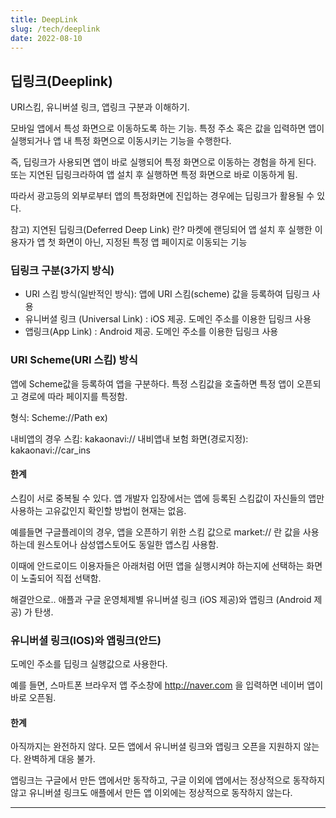 ```yaml
---
title: DeepLink
slug: /tech/deeplink
date: 2022-08-10
---
```



## 딥링크(Deeplink)

URI스킴, 유니버셜 링크, 앱링크 구분과 이해하기.

모바일 앱에서 특성 화면으로 이동하도록 하는 기능. 특정 주소 혹은 값을 입력하면 앱이 실행되거나 앱 내 특정 화면으로 이동시키는 기능을 수행한다.

즉, 딥링크가 사용되면  앱이 바로 실행되어 특정 화면으로 이동하는 경험을 하게 된다. 또는 지연된 딥링크라하여 앱 설치 후 실행하면 특정 화면으로 바로 이동하게 됨.



따라서 광고등의 외부로부터 앱의 특정화면에 진입하는 경우에는 딥링크가 활용될 수 있다.



참고) 지연된 딥링크(Deferred Deep Link) 란? 마켓에 랜딩되어 앱 설치 후 실행한 이용자가 앱 첫 화면이 아닌, 지정된 특정 앱 페이지로 이동되는 기능



### 딥링크 구분(3가지 방식)

- URI 스킴 방식(일반적인 방식): 앱에 URI 스킴(scheme) 값을 등록하여 딥링크 사용
- 유니버셜 링크 (Universal Link) : iOS 제공. 도메인 주소를 이용한 딥링크 사용
- 앱링크(App Link) : Android 제공. 도메인 주소를 이용한 딥링크 사용



### URI Scheme(URI 스킴) 방식 

앱에 Scheme값을 등록하여 앱을 구분하다. 특정 스킴값을 호출하면 특정 앱이 오픈되고 경로에 따라 페이지를 특정함.

형식: Scheme://Path
ex)

내비앱의 경우 스킴: kakaonavi://
내비앱내 보험 화면(경로지정): kakaonavi://car_ins


#### 한계

스킴이 서로 중복될 수 있다. 앱 개발자 입장에서는 앱에 등록된 스킴값이 자신들의 앱만 사용하는 고유값인지 확인할 방법이 현재는 없음. 

예를들면 구글플레이의 경우, 앱을 오픈하기 위한 스킴 값으로 market:// 란 값을 사용하는데 원스토어나 삼성앱스토어도 동일한 앱스킴 사용함.

이때에 안드로이드 이용자들은 아래처럼 어떤 앱을 실행시켜야 하는지에 선택하는 화면이 노출되어 직접 선택함.



해결안으로.. 애플과 구글 운영체제별 유니버셜 링크 (iOS 제공)와 앱링크 (Android 제공) 가 탄생.



### 유니버셜 링크(IOS)와 앱링크(안드)

도메인 주소를 딥링크 실행값으로 사용한다.

예를 들면, 스마트폰 브라우저 앱 주소창에 http://naver.com 을 입력하면 네이버 앱이 바로 오픈됨.



#### 한계
아직까지는 완전하지 않다. 모든 앱에서 유니버셜 링크와 앱링크 오픈을 지원하지 않는다. 완벽하게 대응 불가. 

앱링크는 구글에서 만든 앱에서만 동작하고, 구글 이외에 앱에서는 정상적으로 동작하지 않고 유니버셜 링크도 애플에서 만든 앱 이외에는 정상적으로 동작하지 않는다.




----